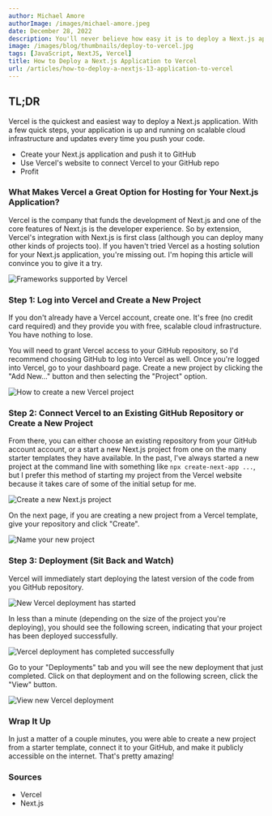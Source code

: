 ```yaml
---
author: Michael Amore
authorImage: /images/michael-amore.jpeg
date: December 28, 2022
description: You'll never believe how easy it is to deploy a Next.js application to Vercel. Seriously. It's a game changer.
image: /images/blog/thumbnails/deploy-to-vercel.jpg
tags: [JavaScript, NextJS, Vercel]
title: How to Deploy a Next.js Application to Vercel
url: /articles/how-to-deploy-a-nextjs-13-application-to-vercel
---
```


## TL;DR

Vercel is the quickest and easiest way to deploy a Next.js application. With a few quick steps, your application is up and running on scalable cloud infrastructure and updates every time you push your code.

- Create your Next.js application and push it to GitHub
- Use Vercel's website to connect Vercel to your GitHub repo
- Profit

### What Makes Vercel a Great Option for Hosting for Your Next.js Application?

Vercel is the company that funds the development of Next.js and one of the core features of Next.js is the developer experience. So by extension, Vercel's integration with Next.js is first class (although you can deploy many other kinds of projects too). If you haven't tried Vercel as a hosting solution for your Next.js application, you're missing out. I'm hoping this article will convince you to give it a try.

<Image class='bordered-img' src='/images/blog/deploy-to-vercel/vercel-framework-support.jpg' alt='Frameworks supported by Vercel' width={700} height={100} />

### Step 1: Log into Vercel and Create a New Project

If you don't already have a Vercel account, <ExternalLink href='https://vercel.com/signup'>create one</ExternalLink>. It's free (no credit card required) and they provide you with free, scalable cloud infrastructure. You have nothing to lose.

You will need to grant Vercel access to your GitHub repository, so I'd recommend choosing GitHub to log into Vercel as well. Once you're logged into Vercel, go to your <ExternalLink href='https://vercel.com/dashboard'>dashboard page</ExternalLink>. Create a new project by clicking the "Add New..." button
and then selecting the "Project" option.

<Image class='bordered-img' src='/images/blog/deploy-to-vercel/new-vercel-project-closeup.jpg' alt='How to create a new Vercel project' width={700} height={100} />

### Step 2: Connect Vercel to an Existing GitHub Repository or Create a New Project

From there, you can either choose an existing repository from your GitHub account account, or a start a new Next.js project from one on the many starter templates they have available. In the past, I've always started a new project at the command line with something like `npx create-next-app ...`, but I prefer this method of starting my project from the Vercel website because it takes care of some of the initial setup for me.

<Image class='bordered-img' src='/images/blog/deploy-to-vercel/new-next-project.jpg' alt='Create a new Next.js project' width={700} height={100} />

On the next page, if you are creating a new project from a Vercel template, give your repository and click "Create".

<Image class='bordered-img' src='/images/blog/deploy-to-vercel/name-repository.jpg' alt='Name your new project' width={700} height={100} />

### Step 3: Deployment (Sit Back and Watch)

Vercel will immediately start deploying the latest version of the code from you GitHub repository.

<Image class='bordered-img' src='/images/blog/deploy-to-vercel/started-deployment.jpg' alt='New Vercel deployment has started' width={700} height={100} />

In less than a minute (depending on the size of the project you're deploying), you should see the following screen, indicating that your project has been deployed successfully.

<Image class='bordered-img' src='/images/blog/deploy-to-vercel/completed-deployment.jpg' alt='Vercel deployment has completed successfully' width={700} height={100} />

Go to your "Deployments" tab and you will see the new deployment that just completed. Click on that deployment and on the following screen, click the "View" button.

<Image class='bordered-img' src='/images/blog/deploy-to-vercel/visit-button.jpg' alt='View new Vercel deployment' width={700} height={100} />

### Wrap It Up

In just a matter of a couple minutes, you were able to create a new project from a starter template, connect it to your GitHub, and make it publicly accessible on the internet. That's pretty amazing!

<CodeWithLove />

### Sources

- <ExternalLink href='https://vercel.com'>Vercel</ExternalLink>
- <ExternalLink href='https://nextjs.org'>Next.js</ExternalLink>
